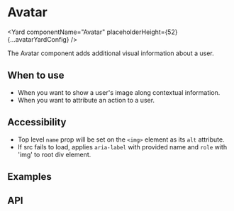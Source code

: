 <!--
Copyright (c) 2018-2019 Uber Technologies, Inc.

This source code is licensed under the MIT license found in the
LICENSE file in the root directory of this source tree.
-->





<SEO
  description="The Avatar component adds additional visual information about a user."
  keywords="avatar, react avatar, react user info"
/>


# Avatar

<Yard componentName="Avatar" placeholderHeight={52} {...avatarYardConfig} />

The Avatar component adds additional visual information about a user.

## When to use

- When you want to show a user's image along contextual information.
- When you want to attribute an action to a user.

## Accessibility

- Top level `name` prop will be set on the `<img>` element as its `alt` attribute.
- If src fails to load, applies `aria-label` with provided name and `role` with 'img' to root div element.

## Examples

<Example title="Avatar with available sizes" path="avatar/sizes.js">
  <Sizes />
</Example>

<Example title="Avatar with error fallback" path="avatar/error.js">
  <Error />
</Example>

<Example title="Avatar with initals" path="avatar/initals.js">
  <Initals />
</Example>

<Example title="Avatar with example overrides" path="avatar/override.js">
  <Override />
</Example>

## API

<Exports
  component={AvatarExports}
  title="Avatar exports"
  path="baseui/avatar"
/>
